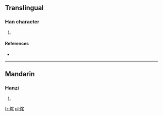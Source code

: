 ==Translingual==

===Han character===
{{Han char|rn=86|rad=火|as=06|sn=10|four=9381<sub>4</sub>|canj=火十竹心 (FJHP)}}

# {{defn|Han|sort=火06}}

====References====
* {{Han ref|kx=0671.070|dkj=19024|hdz=32201.020|uh=70E2|ud=28898|bh=D270|bd=53872}}

----

==Mandarin==

===Hanzi===
{{cmn-hanzi|pin=[[zhè]] ([[zhe4]])|wg=che<sup>4</sup>}}

# {{defn|Mandarin|sort=火06}}

[[fr:烢]]
[[pl:烢]]